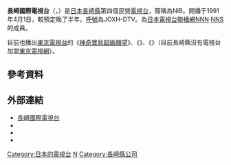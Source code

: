 {{Infobox company 
| name = 株式會社長崎國際電視
| name_en = NAGASAKI INTERNATIONAL TELEVISION BROADCASTING,INC
| logo = Nib logo.svg
| logo_size = 
| logo_caption = 
| image =NIB TV.JPG
| image_size = 
| image_caption = 長崎國際電視台總部
| type = [[股份公司|股份公司]]
| trading_name = NIB
| native_name = 株式会社長崎国際テレビ
| native_name_lang = ja
| traded_as = 
| local_code_name = JP
| local_code = 7310001001307
| abbreviated_name = 
| foundation   = 1990年12月6日
| location     = {{JPN}} 〒850-8504<br />[[長崎縣|長崎縣]][[長崎市|長崎市]]出島町11-1<ref name="gaiyo">{{cite web|url=https://www.nib.jp/info/|script-title=ja:会社概要|accessdate=2020-09-06|publisher={{lang|ja|長崎国際テレビ}}|language=ja|deadurl=no|archive-date=2020-08-14|archive-url=https://web.archive.org/web/20200814021316/https://www.nib.jp/info/}}</ref>
| zip_code     = 
| telephone_no = +81 95-820-3000
| founder = 
| key_people   = 代表取締役[[總經理|社長]]：{{link-ja|袴田直希|袴田直希}}
| industry = 廣播電視業
| products = 
| assets = 65億6,300萬日圓<br />（2021年3月底止）<ref name="kessan">{{cite web|url=https://catr.jp/settlements/2b2ba/205125|script-title=ja:株式会社長崎国際テレビ 第30期決算公告|accessdate=2021-11-10|publisher={{lang|ja|官報決算データベース}}|language=ja|deadurl=no|archive-date=2021-11-10|archive-url=https://web.archive.org/web/20211110145457/https://catr.jp/settlements/2b2ba/205125}}</ref>
| equity = 49億2,300萬日圓<br />（2021年3月底止）<ref name="kessan"></ref>
| capital  = 25億[[日圓|日圓]]<ref name="gaiyo"></ref>
| revenue  = 40億400萬日圓<br />（2021年3月底止）<ref name="kessan"></ref>
| operating_income   = 2億700萬日圓<br />（2021年3月底止）<ref name="kessan"></ref>
| net_income         = 1億3,800萬日圓<br />（2021年3月底止）<ref name="kessan"></ref>
| market_value       =
| num_employees      = 65人<ref name="gaiyo"></ref>
| P/E ratio          =
| earnings per share =
| Net asset value    =
| accounting_period  = 每年3月31日
| major_shareholder = [[日本電視控股|日本電視控股]] 14.14%<br/>[[富士媒體控股|富士媒體控股]] 11%<ref>{{cite web|url=https://www.tele.soumu.go.jp/j/sys/media/index/chizyou.htm|script-title=ja:地上系放送事業者|accessdate=2020-08-19|publisher={{lang|ja|総務省}}|language=ja|deadurl=no|archive-date=2020-04-21|archive-url=https://web.archive.org/web/20200421232126/https://www.tele.soumu.go.jp/j/sys/media/index/chizyou.htm}}</ref>
| subsid = {{lang|ja|株式会社エスワンスタッフ}}
| homepage = {{url|https://www.nib.jp/}}
| footnotes = 
| width = 335px
}}
{{頻道資訊
| 頻道名稱 = 長崎國際電視台<br/>{{lang|ja|長崎国際テレビ}}<br/>JOXH-DTV
| 頻道圖片檔案 =  <!--上方已有，此略-->
| 頻道圖片尺寸 = 
| 頻道圖片名稱 = 
| 所屬國家 = {{JPN}}
| 總部所在 = {{JPN}} 〒850-8504<br />[[長崎縣|長崎縣]][[長崎市|長崎市]]出島町11-1
| 播放地區 = 長崎縣
| 開播日期 = 1991年4月1日
| 停播日期 = 
| 頻道類別 = 數位電視
| 視頻格式 = '''數位電視'''<br/>識別訊號：JOXH-DTV
| 收視率 = 
| 收視率調查時間 = 
| 收視率資料來源 = 
| 頻道口號 = 
| 擁有者 = 株式會社長崎國際電視
| 持股者 = 
| 前頻道名稱 = 
| 被取代名稱 = 
| 集團其他頻道 = 
| 重播服務頻道 = 
| 頻道官方網站 = https://www.nib.jp/
| 備註 =
| 無線電視供應商01 = 觀眾自行接收（數位電視）
| 無線電視頻道數01 = 18頻道（長崎）<br/>遙控器代表數字：4
|}}
'''長崎國際電視台'''（{{jpn|j=株式会社長崎国際テレビ|hg=ながさきこくさいテレビ|rm=Nagasaki Kokusai Terebi|f=y}}，{{lang-en|NAGASAKI INTERNATIONAL TELEVISION BROADCASTING, INC.}}）是[[日本|日本]][[長崎縣|長崎縣]]第四個民營[[電視台|電視台]]，簡稱為NIB。開播于1991年4月1日，較預定晚了半年。[[呼號|呼號]]為JOXH-DTV。為[[日本電視台|日本電視台]][[聯播網|聯播網]][[日本新聞網_(日本電視台)|NNN]]·[[日本電視網協議會|NNS]]的成員。

目前也播出[[東京電視台|東京電視台]]的《[[神奇寶貝超級願望|神奇寶貝超級願望]]》、《{{link-ja|日經特集 寒武紀宫殿|日経スペシャル カンブリア宮殿}}》、《{{link-ja|男子饭|男子ごはん}}》（目前長崎縣沒有電視台加盟[[東京電視網|東京電視網]]）。

== 參考資料 ==
{{reflist}}
==外部連結==
{{Commonscat|Nagasaki International Television}}
* [https://www.nib.jp/ 長崎國際電視台] 
* {{Twitter|nib_nagasaki|NIB長崎國際電視台}}
* {{Instagram|nib.nagasaki.tv|NIB長崎國際電視台}}
* {{YouTube|c=UC5cpRf7BIMj9DKebtJxR8Ig|NIB長崎國際電視台}}
{{NNN·NNS}}
{{Tv-kyushuoki}}
[[Category:日本的電視台|Category:日本的電視台]]
[[Category:日本新聞網_(日本電視台)|N]]
[[Category:長崎縣公司|Category:長崎縣公司]]